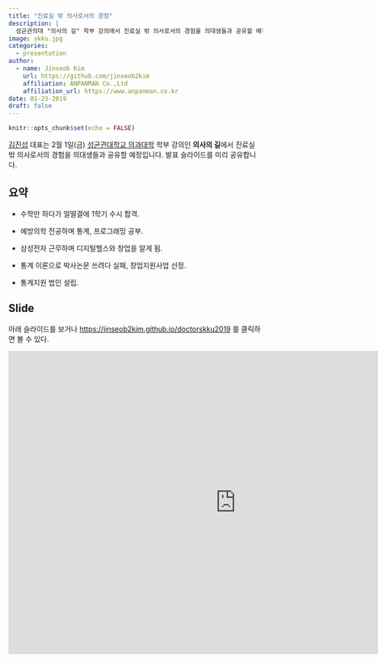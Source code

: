 ```yaml
---
title: "진료실 밖 의사로서의 경험"
description: |
  성균관의대 "의사의 길" 학부 강의에서 진료실 밖 의사로서의 경험을 의대생들과 공유할 예정입니다. 발표 슬라이드를 미리 공유합니다.
image: skku.jpg
categories:
  - presentation
author:
  - name: Jinseob Kim
    url: https://github.com/jinseob2kim
    affiliation: ANPANMAN Co.,Ltd
    affiliation_url: https://www.anpanman.co.kr
date: 01-23-2019
draft: false
---
```


```r
knitr::opts_chunk$set(echo = FALSE)
```

[김진섭](https://github.com/jinseob2kim) 대표는 2월 1일(금) [성균관대학교 의과대학](http://www.skkumed.ac.kr/) 학부 강의인 **의사의 길**에서 진료실 밖 의사로서의 경험을 의대생들과 공유할 예정입니다. 발표 슬라이드를 미리 공유합니다. 


## 요약

* 수학만 하다가 얼떨결에 1학기 수시 합격. 


* 예방의학 전공하며 통계, 프로그래밍 공부.


* 삼성전자 근무하며 디지털헬스와 창업을 알게 됨.  


* 통계 이론으로 박사논문 쓰려다 실패, 창업지원사업 선정.


* 통계지원 법인 설립.


## Slide

아래 슬라이드를 보거나 [https://jinseob2kim.github.io/doctorskku2019](https://jinseob2kim.github.io/doctorskku2019) 를 클릭하면 볼 수 있다.

<iframe src="https://jinseob2kim.github.io/doctorskku2019" width="900" height="600" style="border: none;"></iframe>

